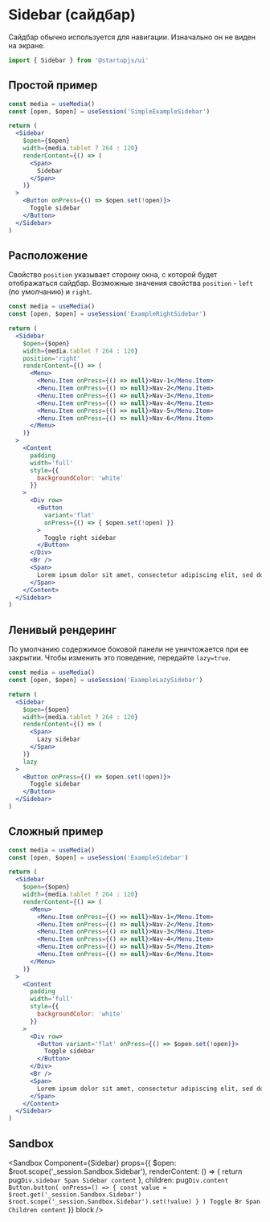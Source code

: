 
# Sidebar (сайдбар)

Сайдбар обычно используется для навигации. Изначально он не виден на экране.

```jsx
import { Sidebar } from '@startupjs/ui'
```

## Простой пример

```jsx example
const media = useMedia()
const [open, $open] = useSession('SimpleExampleSidebar')

return (
  <Sidebar
    $open={$open}
    width={media.tablet ? 264 : 120}
    renderContent={() => (
      <Span>
        Sidebar
      </Span>
    )}
  >
    <Button onPress={() => $open.set(!open)}>
      Toggle sidebar
    </Button>
  </Sidebar>
)
```

## Расположение

Свойство `position` указывает сторону окна, c которой будет отображаться сайдбар. Возможные значения свойства `position` - `left` (по умолчанию) и `right`.

```jsx example noscroll
const media = useMedia()
const [open, $open] = useSession('ExampleRightSidebar')

return (
  <Sidebar
    $open={$open}
    width={media.tablet ? 264 : 120}
    position='right'
    renderContent={() => (
      <Menu>
        <Menu.Item onPress={() => null}>Nav-1</Menu.Item>
        <Menu.Item onPress={() => null}>Nav-2</Menu.Item>
        <Menu.Item onPress={() => null}>Nav-3</Menu.Item>
        <Menu.Item onPress={() => null}>Nav-4</Menu.Item>
        <Menu.Item onPress={() => null}>Nav-5</Menu.Item>
        <Menu.Item onPress={() => null}>Nav-6</Menu.Item>
      </Menu>
    )}
  >
    <Content
      padding
      width='full'
      style={{
        backgroundColor: 'white'
      }}
    >
      <Div row>
        <Button
          variant='flat'
          onPress={() => { $open.set(!open) }}
        >
          Toggle right sidebar
        </Button>
      </Div>
      <Br />
      <Span>
        Lorem ipsum dolor sit amet, consectetur adipiscing elit, sed do eiusmod tempor incididunt ut labore et dolore magna aliqua. Rhoncus dolor purus non enim praesent elementum facilisis leo vel. Risus at ultrices mi tempus imperdiet. Semper risus in hendrerit gravida rutrum quisque non tellus.
      </Span>
    </Content>
  </Sidebar>
)
```

## Ленивый рендеринг

По умолчанию содержимое боковой панели не уничтожается при ее закрытии. Чтобы изменить это поведение, передайте `lazy=true`.

```jsx example
const media = useMedia()
const [open, $open] = useSession('ExampleLazySidebar')

return (
  <Sidebar
    $open={$open}
    width={media.tablet ? 264 : 120}
    renderContent={() => (
      <Span>
        Lazy sidebar
      </Span>
    )}
    lazy
  >
    <Button onPress={() => $open.set(!open)}>
      Toggle sidebar
    </Button>
  </Sidebar>
)
```

## Сложный пример

```jsx example noscroll
const media = useMedia()
const [open, $open] = useSession('ExampleSidebar')

return (
  <Sidebar
    $open={$open}
    width={media.tablet ? 264 : 120}
    renderContent={() => (
      <Menu>
        <Menu.Item onPress={() => null}>Nav-1</Menu.Item>
        <Menu.Item onPress={() => null}>Nav-2</Menu.Item>
        <Menu.Item onPress={() => null}>Nav-3</Menu.Item>
        <Menu.Item onPress={() => null}>Nav-4</Menu.Item>
        <Menu.Item onPress={() => null}>Nav-5</Menu.Item>
        <Menu.Item onPress={() => null}>Nav-6</Menu.Item>
      </Menu>
    )}
  >
    <Content
      padding
      width='full'
      style={{
        backgroundColor: 'white'
      }}
    >
      <Div row>
        <Button variant='flat' onPress={() => $open.set(!open)}>
          Toggle sidebar
        </Button>
      </Div>
      <Br />
      <Span>
        Lorem ipsum dolor sit amet, consectetur adipiscing elit, sed do eiusmod tempor incididunt ut labore et dolore magna aliqua. Rhoncus dolor purus non enim praesent elementum facilisis leo vel. Risus at ultrices mi tempus imperdiet. Semper risus in hendrerit gravida rutrum quisque non tellus.
      </Span>
    </Content>
  </Sidebar>
)
```

## Sandbox

<Sandbox Component={Sidebar}
  props={{
    $open: $root.scope('_session.Sandbox.Sidebar'),
    renderContent: () => {
      return pug`
        Div.sidebar
          Span Sidebar content
      `
    },
    children: pug`
      Div.content
        Button.button(
          onPress=() => {
            const value = $root.get('_session.Sandbox.Sidebar')
            $root.scope('_session.Sandbox.Sidebar').set(!value)
          }
        ) Toggle
        Br
        Span Children content
    `
  }}
  block
/>
